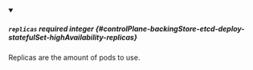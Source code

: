 
<details className="config-field" data-expandable="false" open>
<summary>

##### `replicas` <span className="config-field-required" data-required="false">required</span> <span className="config-field-type">integer</span> <span className="config-field-default"></span> <span className="config-field-enum"></span> {#controlPlane-backingStore-etcd-deploy-statefulSet-highAvailability-replicas}

Replicas are the amount of pods to use.

</summary>



</details>
